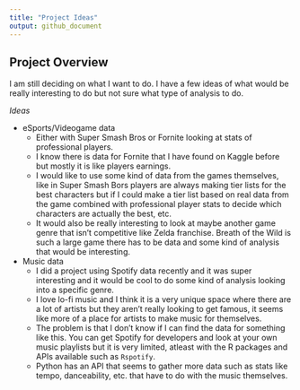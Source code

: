 ```yaml
---
title: "Project Ideas"
output: github_document
---
```


## Project Overview

I am still deciding on what I want to do. I have a few ideas of what would be really interesting to do but not sure what type of analysis to do. 

_Ideas_

- eSports/Videogame data
  + Either with Super Smash Bros or Fornite looking at stats of professional players.
  + I know there is data for Fornite that I have found on Kaggle before but mostly it is like players earnings.
  + I would like to use some kind of data from the games themselves, like in Super Smash Bors players are always making tier lists for the best characters but if I could make a tier list based on real data from the game combined with professional player stats to decide which characters are actually the best, etc.
  + It would also be really interesting to look at maybe another game genre that isn't competitive like Zelda franchise. Breath of the Wild is such a large game there has to be data and some kind of analysis that would be interesting.

- Music data
  + I did a project using Spotify data recently and it was super interesting and it would be cool to do some kind of analysis looking into a specific genre.
  + I love lo-fi music and I think it is a very unique space where there are a lot of artists but they aren't really looking to get famous, it seems like more of a place for artists to make music for themselves. 
  + The problem is that I don't know if I can find the data for something like this. You can get Spotify for developers and look at your own music playlists but it is very limited, atleast with the R packages and APIs available such as `Rspotify`.
  + Python has an API that seems to gather more data such as stats like tempo, danceability, etc. that have to do with the music themselves.


